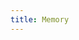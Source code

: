 ```yaml
---
title: Memory
---
```


<Columns cols={3}>
  <Card
    title="Astra DB"
    icon="link"
    href="/oss/javascript/integrations/memory/astradb"
    arrow="true"
    cta="View guide"
  >
  </Card>
  <Card
    title="Aurora DSQL"
    icon="link"
    href="/oss/javascript/integrations/memory/aurora_dsql"
    arrow="true"
    cta="View guide"
  >
  </Card>
  <Card
    title="Azure Cosmos DB MongoDB vCore"
    icon="link"
    href="/oss/javascript/integrations/memory/azure_cosmos_mongo_vcore"
    arrow="true"
    cta="View guide"
  >
  </Card>
  <Card
    title="Azure Cosmos DB NoSQL"
    icon="link"
    href="/oss/javascript/integrations/memory/azure_cosmosdb_nosql"
    arrow="true"
    cta="View guide"
  >
  </Card>
  <Card
    title="Cassandra"
    icon="link"
    href="/oss/javascript/integrations/memory/cassandra"
    arrow="true"
    cta="View guide"
  >
  </Card>
  <Card
    title="Cloudflare D1"
    icon="link"
    href="/oss/javascript/integrations/memory/cloudflare_d1"
    arrow="true"
    cta="View guide"
  >
  </Card>
  <Card
    title="Convex"
    icon="link"
    href="/oss/javascript/integrations/memory/convex"
    arrow="true"
    cta="View guide"
  >
  </Card>
  <Card
    title="DynamoDB"
    icon="link"
    href="/oss/javascript/integrations/memory/dynamodb"
    arrow="true"
    cta="View guide"
  >
  </Card>
  <Card
    title="File"
    icon="link"
    href="/oss/javascript/integrations/memory/file"
    arrow="true"
    cta="View guide"
  >
  </Card>
  <Card
    title="Firestore"
    icon="link"
    href="/oss/javascript/integrations/memory/firestore"
    arrow="true"
    cta="View guide"
  >
  </Card>
  <Card
    title="Google Cloud SQL PostgreSQL"
    icon="link"
    href="/oss/javascript/integrations/memory/google_cloudsql_pg"
    arrow="true"
    cta="View guide"
  >
  </Card>
  <Card
    title="IPFS Datastore"
    icon="link"
    href="/oss/javascript/integrations/memory/ipfs_datastore"
    arrow="true"
    cta="View guide"
  >
  </Card>
  <Card
    title="Mem0 Memory"
    icon="link"
    href="/oss/javascript/integrations/memory/mem0_memory"
    arrow="true"
    cta="View guide"
  >
  </Card>
  <Card
    title="Momento"
    icon="link"
    href="/oss/javascript/integrations/memory/momento"
    arrow="true"
    cta="View guide"
  >
  </Card>
  <Card
    title="MongoDB"
    icon="link"
    href="/oss/javascript/integrations/memory/mongodb"
    arrow="true"
    cta="View guide"
  >
  </Card>
  <Card
    title="Motorhead Memory"
    icon="link"
    href="/oss/javascript/integrations/memory/motorhead_memory"
    arrow="true"
    cta="View guide"
  >
  </Card>
  <Card
    title="PlanetScale"
    icon="link"
    href="/oss/javascript/integrations/memory/planetscale"
    arrow="true"
    cta="View guide"
  >
  </Card>
  <Card
    title="PostgreSQL"
    icon="link"
    href="/oss/javascript/integrations/memory/postgres"
    arrow="true"
    cta="View guide"
  >
  </Card>
  <Card
    title="Redis"
    icon="link"
    href="/oss/javascript/integrations/memory/redis"
    arrow="true"
    cta="View guide"
  >
  </Card>
  <Card
    title="Upstash Redis"
    icon="link"
    href="/oss/javascript/integrations/memory/upstash_redis"
    arrow="true"
    cta="View guide"
  >
  </Card>
  <Card
    title="Xata"
    icon="link"
    href="/oss/javascript/integrations/memory/xata"
    arrow="true"
    cta="View guide"
  >
  </Card>
  <Card
    title="Zep Memory"
    icon="link"
    href="/oss/javascript/integrations/memory/zep_memory"
    arrow="true"
    cta="View guide"
  >
  </Card>
  <Card
    title="Zep Memory Cloud"
    icon="link"
    href="/oss/javascript/integrations/memory/zep_memory_cloud"
    arrow="true"
    cta="View guide"
  >
  </Card>
</Columns>

